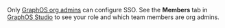 <Note>

Only [GraphOS org admins](/graphos/org/members#organization-wide-member-roles) can configure SSO.
See the **Members** tab in [GraphOS Studio](https://studio.apollographql.com/) to see your role and which team members are org admins.

</Note>
